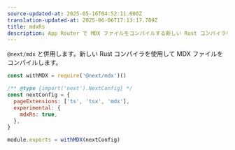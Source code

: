 ```yaml
---
source-updated-at: 2025-05-16T04:52:11.000Z
translation-updated-at: 2025-06-06T17:13:17.789Z
title: mdxRs
description: App Router で MDX ファイルをコンパイルする新しい Rust コンパイラを使用します。
---
```


`@next/mdx` と併用します。新しい Rust コンパイラを使用して MDX ファイルをコンパイルします。

```js filename="next.config.js"
const withMDX = require('@next/mdx')()

/** @type {import('next').NextConfig} */
const nextConfig = {
  pageExtensions: ['ts', 'tsx', 'mdx'],
  experimental: {
    mdxRs: true,
  },
}

module.exports = withMDX(nextConfig)
```